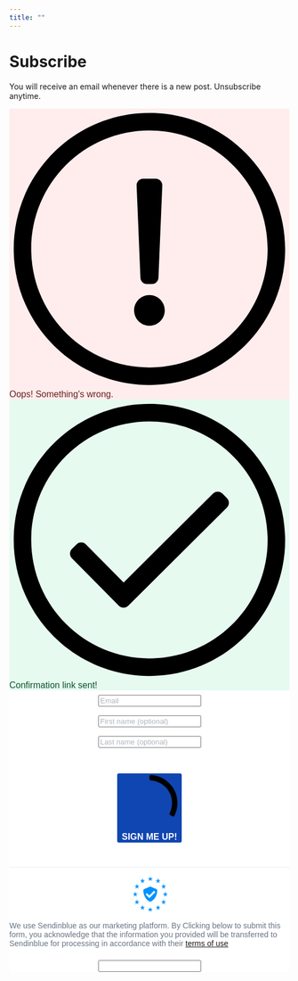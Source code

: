 ```yaml
---
title: ""
---
```


<div class="subpage-subscribe">

<h1 class="subpage-subscribe-header">Subscribe</h1>

<p class="subpage-text">You will receive an email whenever there is a new post. Unsubscribe anytime.</p>

```{=html}
<!-- Begin Sendinblue Form -->
<!-- START - We recommend to place the below code in head tag of your website html  -->
<style>
  @font-face {
    font-display: block;
    font-family: Roboto;
    src: url(https://assets.sendinblue.com/font/Roboto/Latin/normal/normal/7529907e9eaf8ebb5220c5f9850e3811.woff2) format("woff2"), url(https://assets.sendinblue.com/font/Roboto/Latin/normal/normal/25c678feafdc175a70922a116c9be3e7.woff) format("woff")
  }

  @font-face {
    font-display: fallback;
    font-family: Roboto;
    font-weight: 600;
    src: url(https://assets.sendinblue.com/font/Roboto/Latin/medium/normal/6e9caeeafb1f3491be3e32744bc30440.woff2) format("woff2"), url(https://assets.sendinblue.com/font/Roboto/Latin/medium/normal/71501f0d8d5aa95960f6475d5487d4c2.woff) format("woff")
  }

  @font-face {
    font-display: fallback;
    font-family: Roboto;
    font-weight: 700;
    src: url(https://assets.sendinblue.com/font/Roboto/Latin/bold/normal/3ef7cf158f310cf752d5ad08cd0e7e60.woff2) format("woff2"), url(https://assets.sendinblue.com/font/Roboto/Latin/bold/normal/ece3a1d82f18b60bcce0211725c476aa.woff) format("woff")
  }

  #sib-container input:-ms-input-placeholder {
    text-align: left;
    font-family: "Helvetica", sans-serif;
    color: #adb5bd;
  }

  #sib-container input::placeholder {
    text-align: left;
    font-family: "Helvetica", sans-serif;
    color: #adb5bd;
  }

  #sib-container textarea::placeholder {
    text-align: left;
    font-family: "Helvetica", sans-serif;
    color: #adb5bd;
  }
</style>
<link rel="stylesheet" href="https://sibforms.com/forms/end-form/build/sib-styles.css">
<!--  END - We recommend to place the above code in head tag of your website html -->

<!-- START - We recommend to place the below code where you want the form in your website html  -->
<div class="sib-form" style="text-align: center;
         background-color: transparent; padding-top: 0px">
  <div id="sib-form-container" class="sib-form-container">
    <div id="error-message" class="sib-form-message-panel" style="font-size:16px; text-align:left; font-family:&quot;Helvetica&quot;, sans-serif; color:#661d1d; background-color:#ffeded; border-radius:3px; border-color:#ff4949;max-width:540px;">
      <div class="sib-form-message-panel__text sib-form-message-panel__text--center">
        <svg viewBox="0 0 512 512" class="sib-icon sib-notification__icon">
          <path d="M256 40c118.621 0 216 96.075 216 216 0 119.291-96.61 216-216 216-119.244 0-216-96.562-216-216 0-119.203 96.602-216 216-216m0-32C119.043 8 8 119.083 8 256c0 136.997 111.043 248 248 248s248-111.003 248-248C504 119.083 392.957 8 256 8zm-11.49 120h22.979c6.823 0 12.274 5.682 11.99 12.5l-7 168c-.268 6.428-5.556 11.5-11.99 11.5h-8.979c-6.433 0-11.722-5.073-11.99-11.5l-7-168c-.283-6.818 5.167-12.5 11.99-12.5zM256 340c-15.464 0-28 12.536-28 28s12.536 28 28 28 28-12.536 28-28-12.536-28-28-28z" />
        </svg>
        <span class="sib-form-message-panel__inner-text">
                          Oops! Something&#039;s wrong.
                      </span>
      </div>
    </div>
    <div></div>
    <div id="success-message" class="sib-form-message-panel" style="font-size:16px; text-align:left; font-family:&quot;Helvetica&quot;, sans-serif; color:#085229; background-color:#e7faf0; border-radius:3px; border-color:#13ce66;max-width:540px;">
      <div class="sib-form-message-panel__text sib-form-message-panel__text--center">
        <svg viewBox="0 0 512 512" class="sib-icon sib-notification__icon">
          <path d="M256 8C119.033 8 8 119.033 8 256s111.033 248 248 248 248-111.033 248-248S392.967 8 256 8zm0 464c-118.664 0-216-96.055-216-216 0-118.663 96.055-216 216-216 118.664 0 216 96.055 216 216 0 118.663-96.055 216-216 216zm141.63-274.961L217.15 376.071c-4.705 4.667-12.303 4.637-16.97-.068l-85.878-86.572c-4.667-4.705-4.637-12.303.068-16.97l8.52-8.451c4.705-4.667 12.303-4.637 16.97.068l68.976 69.533 163.441-162.13c4.705-4.667 12.303-4.637 16.97.068l8.451 8.52c4.668 4.705 4.637 12.303-.068 16.97z" />
        </svg>
        <span class="sib-form-message-panel__inner-text">
                          Confirmation link sent!
                      </span>
      </div>
    </div>
    <div></div>
    <div id="sib-container" class="sib-container--large sib-container--vertical" style="text-align:center; background-color:rgba(255,255,255,1); max-width:540px; border-radius:3px; border-width:0px; border-color:#C0CCD9; border-style:solid; direction:ltr">
      <form id="sib-form" method="POST" action="https://8cb4bfca.sibforms.com/serve/MUIEAHPC2PzaPv0yFuZWRkkAQd1hqFgJ2Hu4WG-E8mbYEIjCP9dBSQWhJZBG4O5D-SeinmBexjMqM5kDnbU81eVrJrY9MZCCw2P_WHpTLcJ2AnfniJMdKmMVyoDYvyFlVjrIPli3hEJZT3gHHB6y-9Hw0e8844RkW7HfXRpgQFMXAOnYSEcWRHOW8-z2FBFWPBul1HMo36T8ishT" data-type="subscription">
        <div style="padding: 8px 0;">
          <div class="sib-input sib-form-block">
            <div class="form__entry entry_block">
              <div class="form__label-row ">

                <div class="entry__field">
                  <input class="input " type="text" id="EMAIL" name="EMAIL" autocomplete="off" placeholder="Email" data-required="true" required />
                </div>
              </div>

              <label class="entry__error entry__error--primary" style="font-size:12px; text-align:left; font-family:&quot;Helvetica&quot;, sans-serif; color:red">
              </label>
            </div>
          </div>
        </div>
        <div style="padding: 8px 0;">
          <div class="sib-input sib-form-block">
            <div class="form__entry entry_block">
              <div class="form__label-row ">

                <div class="entry__field">
                  <input class="input " maxlength="200" type="text" id="FIRSTNAME" name="FIRSTNAME" autocomplete="off" placeholder="First name (optional)" />
                </div>
              </div>

              <label class="entry__error entry__error--primary" style="font-size:12px; text-align:left; font-family:&quot;Helvetica&quot;, sans-serif; color:red">
              </label>
            </div>
          </div>
        </div>
        <div style="padding: 8px 0;">
          <div class="sib-input sib-form-block">
            <div class="form__entry entry_block">
              <div class="form__label-row ">

                <div class="entry__field">
                  <input class="input " maxlength="200" type="text" id="LASTNAME" name="LASTNAME" autocomplete="off" placeholder="Last name (optional)" />
                </div>
              </div>

              <label class="entry__error entry__error--primary" style="font-size:12px; text-align:left; font-family:&quot;Helvetica&quot;, sans-serif; color:red">
              </label>
            </div>
          </div>
        </div>
        <div style="padding: 8px 0;">
          <div class="sib-captcha sib-form-block">
            <div class="form__entry entry_block">
              <div class="form__label-row ">
                <script>
                  function handleCaptchaResponse() {
                    var event = new Event('captchaChange');
                    document.getElementById('sib-captcha').dispatchEvent(event);
                  }
                </script>
                <div class="g-recaptcha sib-visible-recaptcha" id="sib-captcha" data-sitekey="6LfutZgkAAAAAIya96X9oeryfBEs4LRmLERFjIw6" data-callback="handleCaptchaResponse" style="direction:ltr"></div>
              </div>
              <label class="entry__error entry__error--primary" style="font-size:12px; text-align:left; font-family:&quot;Helvetica&quot;, sans-serif; color:red">
              </label>
            </div>
          </div>
        </div>
        <div style="padding: 8px 0; margin-top: 1em">
          <div class="sib-form-block" style="text-align: center">
            <button class="sib-form-block__button sib-form-block__button-with-loader" style="font-size:16px; text-align:center; font-weight:700; font-family:&quot;Helvetica&quot;, sans-serif; color:#FFFFFF; background-color:#1046b1; border-radius:3px; border-width:0px;" form="sib-form" type="submit">
              <svg class="icon clickable__icon progress-indicator__icon sib-hide-loader-icon" viewBox="0 0 512 512">
                <path d="M460.116 373.846l-20.823-12.022c-5.541-3.199-7.54-10.159-4.663-15.874 30.137-59.886 28.343-131.652-5.386-189.946-33.641-58.394-94.896-95.833-161.827-99.676C261.028 55.961 256 50.751 256 44.352V20.309c0-6.904 5.808-12.337 12.703-11.982 83.556 4.306 160.163 50.864 202.11 123.677 42.063 72.696 44.079 162.316 6.031 236.832-3.14 6.148-10.75 8.461-16.728 5.01z" />
              </svg>
              SIGN ME UP!
            </button>
          </div>
        </div>
        <div style="padding: 8px 0; margin-top: 2em">
          <div class="sib-form-block sib-divider-form-block">
            <div style="border: 0; border-bottom: 1px solid #E5EDF6"></div>
          </div>
        </div>
        <div style="padding: 8px 0;">
          <div class="sib-form__declaration" style="direction:ltr">
            <div class="declaration-block-icon">
              <svg class="icon__SVG" width="0" height="0" version="1.1" xmlns="http://www.w3.org/2000/svg">
                <defs>
                  <symbol id="svgIcon-sphere" viewBox="0 0 63 63">
                    <path class="path1" d="M31.54 0l1.05 3.06 3.385-.01-2.735 1.897 1.05 3.042-2.748-1.886-2.738 1.886 1.044-3.05-2.745-1.897h3.393zm13.97 3.019L46.555 6.4l3.384.01-2.743 2.101 1.048 3.387-2.752-2.1-2.752 2.1 1.054-3.382-2.745-2.105h3.385zm9.998 10.056l1.039 3.382h3.38l-2.751 2.1 1.05 3.382-2.744-2.091-2.743 2.091 1.054-3.381-2.754-2.1h3.385zM58.58 27.1l1.04 3.372h3.379l-2.752 2.096 1.05 3.387-2.744-2.091-2.75 2.092 1.054-3.387-2.747-2.097h3.376zm-3.076 14.02l1.044 3.364h3.385l-2.743 2.09 1.05 3.392-2.744-2.097-2.743 2.097 1.052-3.377-2.752-2.117 3.385-.01zm-9.985 9.91l1.045 3.364h3.393l-2.752 2.09 1.05 3.393-2.745-2.097-2.743 2.097 1.05-3.383-2.751-2.1 3.384-.01zM31.45 55.01l1.044 3.043 3.393-.008-2.752 1.9L34.19 63l-2.744-1.895-2.748 1.891 1.054-3.05-2.743-1.9h3.384zm-13.934-3.98l1.036 3.364h3.402l-2.752 2.09 1.053 3.393-2.747-2.097-2.752 2.097 1.053-3.382-2.743-2.1 3.384-.01zm-9.981-9.91l1.045 3.364h3.398l-2.748 2.09 1.05 3.392-2.753-2.1-2.752 2.096 1.053-3.382-2.743-2.102 3.384-.009zM4.466 27.1l1.038 3.372H8.88l-2.752 2.097 1.053 3.387-2.743-2.09-2.748 2.09 1.053-3.387L0 30.472h3.385zm3.069-14.025l1.045 3.382h3.395L9.23 18.56l1.05 3.381-2.752-2.09-2.752 2.09 1.053-3.381-2.744-2.1h3.384zm9.99-10.056L18.57 6.4l3.393.01-2.743 2.1 1.05 3.373-2.754-2.092-2.751 2.092 1.053-3.382-2.744-2.1h3.384zm24.938 19.394l-10-4.22a2.48 2.48 0 00-1.921 0l-10 4.22A2.529 2.529 0 0019 24.75c0 10.47 5.964 17.705 11.537 20.057a2.48 2.48 0 001.921 0C36.921 42.924 44 36.421 44 24.75a2.532 2.532 0 00-1.537-2.336zm-2.46 6.023l-9.583 9.705a.83.83 0 01-1.177 0l-5.416-5.485a.855.855 0 010-1.192l1.177-1.192a.83.83 0 011.177 0l3.65 3.697 7.819-7.916a.83.83 0 011.177 0l1.177 1.191a.843.843 0 010 1.192z" fill="#0092FF"></path>
                  </symbol>
                </defs>
              </svg>
              <svg class="svgIcon-sphere" style="width:63px; height:63px;">
                <use xlink:href="#svgIcon-sphere"></use>
              </svg>
            </div>
            <p style="font-size:14px; text-align:left; font-family:&quot;Helvetica&quot;, sans-serif; color:#687484; background-color:transparent;">
              We use Sendinblue as our marketing platform. By Clicking below to submit this form, you acknowledge that the information you provided will be transferred to Sendinblue for processing in accordance with their <a target="_blank" class="clickable_link" href="https://www.sendinblue.com/legal/termsofuse/">terms of use</a>
            </p>
          </div>

        </div>

        <input type="text" name="email_address_check" value="" class="input--hidden">
        <input type="hidden" name="locale" value="en">
      </form>
    </div>
  </div>
</div>
<!-- END - We recommend to place the below code where you want the form in your website html  -->

<!-- START - We recommend to place the below code in footer or bottom of your website html  -->
<script>
  window.REQUIRED_CODE_ERROR_MESSAGE = 'Please choose a country code';
  window.LOCALE = 'en';
  window.EMAIL_INVALID_MESSAGE = window.SMS_INVALID_MESSAGE = "The information provided is invalid.";

  window.REQUIRED_ERROR_MESSAGE = "Required field. ";

  window.GENERIC_INVALID_MESSAGE = "The information provided is invalid.";




  window.translation = {
    common: {
      selectedList: '{quantity} list selected',
      selectedLists: '{quantity} lists selected'
    }
  };

  var AUTOHIDE = Boolean(0);
</script>
<script defer src="https://sibforms.com/forms/end-form/build/main.js"></script>

<script src="https://www.google.com/recaptcha/api.js?hl=en"></script>

<!-- END - We recommend to place the above code in footer or bottom of your website html  -->
<!-- End Sendinblue Form -->
```
</div>
